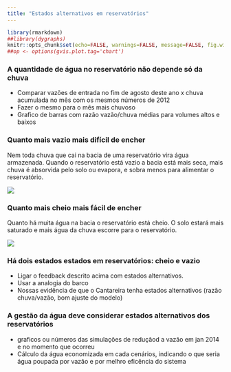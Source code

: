 ```yaml
---
title: "Estados alternativos em reservatórios"
---
```



```r
library(rmarkdown)
##library(dygraphs)
knitr::opts_chunk$set(echo=FALSE, warnings=FALSE, message=FALSE, fig.width=9, fig.height=6.5)
##op <- options(gvis.plot.tag='chart')
```

### A quantidade de água no reservatório não depende só da chuva
* Comparar vazões de entrada no fim de agosto deste ano x chuva acumulada no mês com os mesmos números de 2012
* Fazer o mesmo para o mês mais chuvoso
* Grafico de barras com razão vazão/chuva médias para volumes altos e baixos

### Quanto mais vazio mais difícil de encher

Nem toda chuva que cai na bacia de uma reservatório vira água armazenada.
Quando o reservatório está vazio a bacia está mais seca, mais chuva é absorvida pelo solo ou evapora, e sobra menos
para alimentar o reservatório.

![](_src/sequencia_funil_vazio.png)


### Quanto mais cheio mais fácil de encher

Quanto há muita água na bacia o reservatório está cheio. O solo estará mais saturado e mais água da chuva escorre
para o reservatório.

![](_src/sequencia_funil_cheio.png)


### Há dois estados estados em reservatórios: cheio e vazio

* Ligar o feedback descrito acima com estados alternativos.
* Usar a analogia do barco
* Nossas evidência de que o Cantareira tenha estados alternativos (razão chuva/vazão, bom ajuste do modelo)


### A gestão da água deve considerar estados alternativos dos reservatórios
* graficos ou números das simulações de reduçãod a vazão em jan 2014 e no momento que ocorreu
* Cálculo da água economizada em cada cenários, indicando o que seria água poupada por vazão e por melhro eficência do sistema
